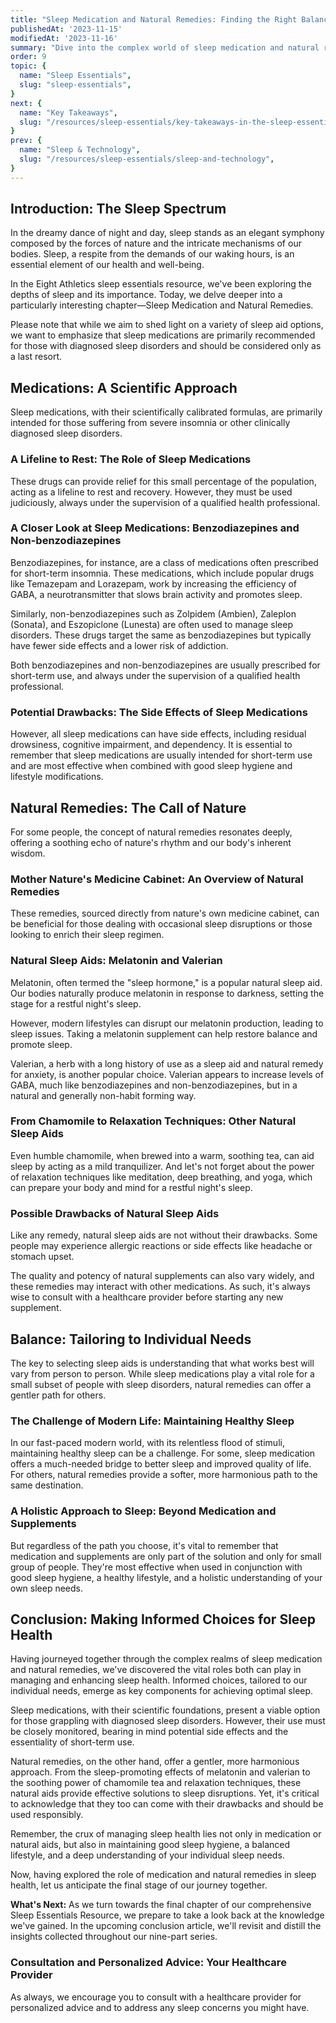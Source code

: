 ```yaml
---
title: "Sleep Medication and Natural Remedies: Finding the Right Balance in Your Sleep Journey"
publishedAt: '2023-11-15'
modifiedAt: '2023-11-16'
summary: "Dive into the complex world of sleep medication and natural remedies, exploring their role in enhancing sleep quality. Unravel the benefits and drawbacks of each, and understand the importance of finding a balance that caters to your unique needs. As you journey through the realm of sleep, discover the potential of both science and nature in fostering restful nights and rejuvenated mornings."
order: 9
topic: {
  name: "Sleep Essentials",
  slug: "sleep-essentials",
}
next: {
  name: "Key Takeaways",
  slug: "/resources/sleep-essentials/key-takeaways-in-the-sleep-essentials-resource",
}
prev: {
  name: "Sleep & Technology",
  slug: "/resources/sleep-essentials/sleep-and-technology",
}
---
```


## Introduction: The Sleep Spectrum

<Banner>In the dreamy dance of night and day, sleep stands as an elegant symphony composed by the forces of nature and the intricate mechanisms of our bodies. Sleep, a respite from the demands of our waking hours, is an essential element of our health and well-being.</Banner>

In the Eight Athletics sleep essentials resource, we've been exploring the depths of sleep and its importance. Today, we delve deeper into a particularly interesting chapter—Sleep Medication and Natural Remedies.

Please note that while we aim to shed light on a variety of <SleepLib word="sleepAid">sleep aid</SleepLib> options, we want to emphasize that sleep medications are primarily recommended for those with diagnosed <SleepLib word="sleepDisorders">sleep disorders</SleepLib> and should be considered only as a last resort.

## Medications: A Scientific Approach
Sleep medications, with their scientifically calibrated formulas, are primarily intended for those suffering from severe <SleepLib word="insomnia">insomnia</SleepLib> or other clinically diagnosed sleep disorders. <ExternalLink href="https://www.psychiatrist.com/pcc/neurologic/neurology/medications-treatment-sleep-disorders-overview/" citationNumber={1}></ExternalLink>

### A Lifeline to Rest: The Role of Sleep Medications

These drugs can provide relief for this small percentage of the population, acting as a lifeline to rest and recovery. However, they must be used judiciously, always under the supervision of a qualified health professional.

### A Closer Look at Sleep Medications: Benzodiazepines and Non-benzodiazepines

Benzodiazepines, for instance, are a class of medications often prescribed for short-term insomnia. These medications, which include popular drugs like Temazepam and Lorazepam, work by increasing the efficiency of GABA, a <SleepLib word="neurotransmitters">neurotransmitter</SleepLib> that slows brain activity and promotes sleep.

Similarly, non-benzodiazepines such as Zolpidem (Ambien), Zaleplon (Sonata), and Eszopiclone (Lunesta) are often used to manage sleep disorders. These drugs target the same as benzodiazepines but typically have fewer side effects and a lower risk of addiction.

Both benzodiazepines and non-benzodiazepines are usually prescribed for short-term use, and always under the supervision of a qualified health professional.

### Potential Drawbacks: The Side Effects of Sleep Medications

However, all sleep medications can have side effects, including residual drowsiness, <SleepLib word="cognitiveImpairment">cognitive impairment</SleepLib>, and dependency. It is essential to remember that sleep medications are usually intended for short-term use and are most effective when combined with good <InternalLink word="sleepHabits">sleep hygiene</InternalLink> and lifestyle modifications.

## Natural Remedies: The Call of Nature
For some people, the concept of natural remedies resonates deeply, offering a soothing echo of nature's rhythm and our body's inherent wisdom.

### Mother Nature's Medicine Cabinet: An Overview of Natural Remedies

These remedies, sourced directly from nature's own medicine cabinet, can be beneficial for those dealing with occasional sleep disruptions or those looking to enrich their sleep regimen.

### Natural Sleep Aids: Melatonin and Valerian

<SleepLib word="melatonin">Melatonin</SleepLib>, often termed the "sleep hormone," is a popular natural sleep aid. Our bodies naturally produce melatonin in response to darkness, setting the stage for a restful night's sleep.

However, modern lifestyles can disrupt our melatonin production, leading to sleep issues. Taking a melatonin supplement can help restore balance and promote sleep.

Valerian, a herb with a long history of use as a sleep aid and natural remedy for anxiety, is another popular choice. Valerian appears to increase levels of GABA, much like benzodiazepines and non-benzodiazepines, but in a natural and generally non-habit forming way.

### From Chamomile to Relaxation Techniques: Other Natural Sleep Aids

Even humble chamomile, when brewed into a warm, soothing tea, can aid sleep by acting as a mild tranquilizer. And let's not forget about the power of relaxation techniques like meditation, deep breathing, and yoga, which can prepare your body and mind for a restful night's sleep.

### Possible Drawbacks of Natural Sleep Aids

Like any remedy, natural sleep aids are not without their drawbacks. Some people may experience allergic reactions or side effects like headache or stomach upset.

The quality and potency of natural supplements can also vary widely, and these remedies may interact with other medications. As such, it's always wise to consult with a healthcare provider before starting any new supplement.

## Balance: Tailoring to Individual Needs
The key to selecting sleep aids is understanding that what works best will vary from person to person. While sleep medications play a vital role for a small subset of people with sleep disorders, natural remedies can offer a gentler path for others.

### The Challenge of Modern Life: Maintaining Healthy Sleep

In our fast-paced modern world, with its relentless flood of stimuli, maintaining healthy sleep can be a challenge. For some, sleep medication offers a much-needed bridge to better sleep and improved quality of life. For others, natural remedies provide a softer, more harmonious path to the same destination.

### A Holistic Approach to Sleep: Beyond Medication and Supplements

But regardless of the path you choose, it's vital to remember that medication and supplements are only part of the solution and only for small group of people. They're most effective when used in conjunction with good <InternalLink word="sleepHabits">sleep hygiene</InternalLink>, a <InternalLink word="healthyLifestyle">healthy lifestyle</InternalLink>, and a holistic understanding of your own <InternalLink word="sleepNeeds">sleep needs</InternalLink>.

## Conclusion: Making Informed Choices for Sleep Health

Having journeyed together through the complex realms of sleep medication and natural remedies, we've discovered the vital roles both can play in managing and enhancing sleep health. Informed choices, tailored to our individual needs, emerge as key components for achieving optimal sleep.

Sleep medications, with their scientific foundations, present a viable option for those grappling with diagnosed sleep disorders. However, their use must be closely monitored, bearing in mind potential side effects and the essentiality of short-term use.

Natural remedies, on the other hand, offer a gentler, more harmonious approach. From the sleep-promoting effects of melatonin and valerian to the soothing power of chamomile tea and relaxation techniques, these natural aids provide effective solutions to sleep disruptions. Yet, it's critical to acknowledge that they too can come with their drawbacks and should be used responsibly.

Remember, the crux of managing sleep health lies not only in medication or natural aids, but also in maintaining good sleep hygiene, a balanced lifestyle, and a deep understanding of your individual sleep needs.

Now, having explored the role of medication and natural remedies in sleep health, let us anticipate the final stage of our journey together.

**What's Next:** As we turn towards the final chapter of our comprehensive <InternalLink word="sleepEssentialsResource">Sleep Essentials Resource</InternalLink>, we prepare to take a look back at the knowledge we've gained. In the upcoming <InternalLink word="sleepEssentialsKeyTakeaways">conclusion article</InternalLink>, we'll revisit and distill the insights collected throughout our nine-part series.

### Consultation and Personalized Advice: Your Healthcare Provider

As always, we encourage you to consult with a healthcare provider for personalized advice and to address any sleep concerns you might have.